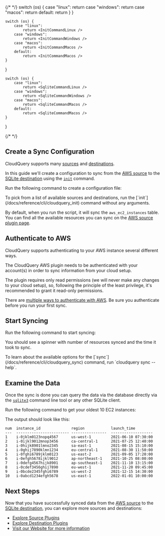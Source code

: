
{/* <!-- vale off --> */}
switch (os) {
case "linux":
return <ConfigureSyncCommandLinux />
case "windows":
return <ConfigureSyncCommandWindows />
case "macos":
return <ConfigureSyncCommandMacos />
default:
return <ConfigureSyncCommandMacos />
}
}

    switch (os) {
        case "linux":
            return <InitCommandLinux />
        case "windows":
            return <InitCommandWindows />
        case "macos":
            return <InitCommandMacos />
        default:
            return <InitCommandMacos />
    }
}

    switch (os) {
        case "linux":
            return <SqliteCommandLinux />
        case "windows":
            return <SqliteCommandWindows />
        case "macos":
            return <SqliteCommandMacos />
        default:
            return <SqliteCommandMacos />
    }
}

{/* <!-- vale on --> */}

## Create a Sync Configuration

CloudQuery supports many [sources](https://hub.cloudquery.io/plugins/source) and [destinations](https://hub.cloudquery.io/plugins/destination).

In this guide we'll create a configuration to sync from the [AWS source](https://hub.cloudquery.io/plugins/source/cloudquery/aws/latest/docs) to the [SQLite destination](https://hub.cloudquery.io/plugins/destination/cloudquery/sqlite/latest/docs) using the [`init`](/docs/reference/cli/cloudquery_init) command.

Run the following command to create a configuration file:

<InitCommand os={props.os} />

<Callout type="info">
To pick from a list of available sources and destinations, run the [`init`](/docs/reference/cli/cloudquery_init) command without any arguments.

By default, when you run the script, it will sync the `aws_ec2_instances` table. You can find all the available resources you can sync on the [AWS source plugin page](https://hub.cloudquery.io/plugins/source/cloudquery/aws/latest/tables).

</Callout>

## Authenticate to AWS

CloudQuery supports authenticating to your AWS instance several different ways.

The CloudQuery AWS plugin needs to be authenticated with your account(s) in order to sync information from your cloud setup.

The plugin requires only read permissions (we will never make any changes to your cloud setup), so, following the principle of the least privilege, it's recommended to grant it read-only permissions.

There are [multiple ways to authenticate with AWS](https://hub.cloudquery.io/plugins/source/cloudquery/aws/latest/docs#authentication). Be sure you authenticate before you run your first sync.

## Start Syncing

Run the following command to start syncing:

<SyncCommand os={props.os} />

You should see a spinner with number of resources synced and the time it took to sync.

<Callout type="info">
To learn about the available options for the [`sync`](/docs/reference/cli/cloudquery_sync) command, run `cloudquery sync --help`.
</Callout>

## Examine the Data

Once the sync is done you can query the data via the database directly via the [`sqlite3`](https://www.sqlite.org/cli.html) command line tool or any other SQLite client.

Run the following command to get your oldest 10 EC2 instances:

<SqliteCommand os={props.os} />

The output should look like this:

```
num  instance_id              region            launch_time
---  ------------------------ ----------------  -------------------
1    i-0jklm0123nopq4567      us-west-1         2021-06-10 07:30:00
2    i-0ijkl9012mnop3456      ca-central-1      2021-07-25 12:40:00
3    i-0hijk8901lmno2345      sa-east-1         2021-08-15 15:10:00
4    i-0ghij7890klmn1234      eu-central-1      2021-08-30 11:50:00
5    i-0fghi6789jklm0123      us-east-2         2021-09-05 17:20:00
6    i-0efgh5678ijkl9012      ap-northeast-1    2021-10-25 08:00:00
7    i-0defg4567hijk8901      ap-southeast-1    2021-11-10 13:15:00
8    i-0cdef3456ghij7890      eu-west-1         2021-11-20 09:45:00
9    i-0bcde2345fghi6789      us-west-2         2021-12-15 14:30:00
10   i-0abcd1234efgh5678      us-east-1         2022-01-01 10:00:00
```

## Next Steps

Now that you have successfully synced data from the [AWS source](https://hub.cloudquery.io/plugins/source/cloudquery/aws/latest/docs) to the [SQLite destination](https://hub.cloudquery.io/plugins/destination/cloudquery/sqlite/latest/docs), you can explore more sources and destinations:

- [Explore Source Plugins](https://hub.cloudquery.io/plugins/source)
- [Explore Destination Plugins](https://hub.cloudquery.io/plugins/destination)
- [Visit our Website for more information](https://www.cloudquery.io/)
